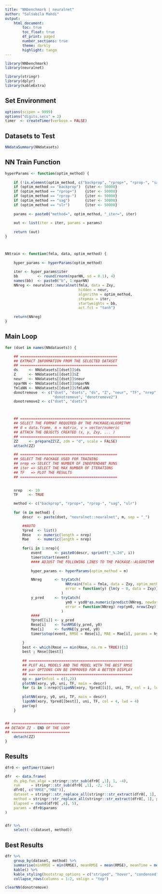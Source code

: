 ```yaml
---
title: "NNbenchmark | neuralnet"
author: "Salsabila Mahdi"
output:
    html_document:
        toc: true
        toc_float: true
        df_print: paged
        number_sections: true
        theme: darkly
        highlight: tango
---
```



```r
library(NNbenchmark)
library(neuralnet)

library(stringr)
library(dplyr)
library(kableExtra)
```

## Set Environment
```r
options(scipen = 9999)
options("digits.secs" = 2)
timer  <- createTimer(verbose = FALSE)
```

## Datasets to Test

```r
NNdataSummary(NNdatasets)
```

## NN Train Function
```r
hyperParams <- function(optim_method) {
    
    if (!is.element(optim_method, c("backprop", "rprop+", "rprop-", "sag", "slr"))) stop("Invalid Parameters.")
    if (optim_method == "backprop")  {iter <- 50000} 
    if (optim_method == "rprop+")    {iter <- 50000}
    if (optim_method == "rprop-")    {iter <- 50000}
    if (optim_method == "sag")       {iter <- 50000}
    if (optim_method == "slr")       {iter <- 50000}
    
    params <- paste0("method=", optim_method, "_iter=", iter)
    
    out <- list(iter = iter, params = params)
    
    return (out)
}



NNtrain <- function(fmla, data, optim_method) {
    
    hyper_params <- hyperParams(optim_method)
    
    iter <- hyper_params$iter
    bb         <- round(rnorm(nparNN, sd = 0.1), 4)
    names(bb)  <- paste0("b", 1:nparNN)
    NNreg <- neuralnet::neuralnet(fmla, data = Zxy, 
                                  hidden = neur, 
                                  algorithm = optim_method, 
                                  stepmax = iter,
                                  startweights = bb,
                                  act.fct = "tanh")
    
    return(NNreg)
}
```


## Main Loop
```r
for (dset in names(NNdatasets)) {

    ## =============================================
    ## EXTRACT INFORMATION FROM THE SELECTED DATASET
    ## =============================================
    ds     <- NNdatasets[[dset]]$ds
    Z      <- NNdatasets[[dset]]$Z
    neur   <- NNdatasets[[dset]]$neur
    nparNN <- NNdatasets[[dset]]$nparNN
    fmlaNN <- NNdatasets[[dset]]$fmlaNN
    donotremove  <- c("dset", "dsets", "ds", "Z", "neur", "TF", "nrep", "timer",
                      "donotremove", "donotremove2")
    donotremove2 <- c("dset", "dsets") 



    ## ===================================================
    ## SELECT THE FORMAT REQUIRED BY THE PACKAGE/ALGORITHM
    ## d = data.frame, m = matrix, v = vector/numeric
    ## ATTACH THE OBJECTS CREATED (x, y, Zxy, ... )
    ## ===================================================
    ZZ     <- prepareZZ(Z, zdm = "d", scale = FALSE)
    attach(ZZ)

    ## =============================================
    ## SELECT THE PACKAGE USED FOR TRAINING
    ## nrep => SELECT THE NUMBER OF INDEPENDANT RUNS
    ## iter => SELECT THE MAX NUMBER OF ITERATIONS
    ## TF   => PLOT THE RESULTS
    ## =============================================

    
    nrep   <- 10
    TF     <- TRUE 

    method <- c("backprop", "rprop+", "rprop-", "sag", "slr")
        
    for (m in method) {
        descr  <- paste(dset, "neuralnet::neuralnet", m, sep = "_")

        ##AUTO
        Ypred  <- list()
        Rmse   <- numeric(length = nrep)
        Mae    <- numeric(length = nrep)
    
        for(i in 1:nrep){
            event      <- paste0(descr, sprintf("_%.2d", i))
            timer$start(event)
            #### ADJUST THE FOLLOWING LINES TO THE PACKAGE::ALGORITHM
            
            hyper_params <- hyperParams(optim_method = m)

            NNreg      <- tryCatch(  
                            NNtrain(fmla = fmla, data = Zxy, optim_method = m),
                            error = function(y) {lm(y ~ 0, data = Zxy)}
                          )    
            y_pred     <- tryCatch(
                            ym0 + ysd0*as.numeric(predict(NNreg, newdata = x)),
                            error = function(NNreg) rep(ym0, nrow(Zxy))
                          )    
            ####
            Ypred[[i]] <- y_pred
            Rmse[i]    <- funRMSE(y_pred, y0)
            Mae[i]     <- funMAE(y_pred, y0)
            timer$stop(event, RMSE = Rmse[i], MAE = Mae[i], params = hyper_params$params, printmsg = FALSE)
            
        }
        best <- which(Rmse == min(Rmse, na.rm = TRUE))[1]
        best ; Rmse[[best]]
        
        ## ================================================
        ## PLOT ALL MODELS AND THE MODEL WITH THE BEST RMSE
        ## par OPTIONS CAN BE IMPROVED FOR A BETTER DISPLAY
        ## ================================================
        op <- par(mfcol = c(1,2))
        plotNN(xory, y0, uni, TF, main = descr)
        for (i in 1:nrep){lipoNN(xory, Ypred[[i]], uni, TF, col = i, lwd = 1)}
        
        plotNN(xory, y0, uni, TF, main = descr)
        lipoNN(xory, Ypred[[best]], uni, TF, col = 4, lwd = 4)
        par(op)
    }


## ===========================
## DETACH ZZ - END OF THE LOOP
## ===========================
    detach(ZZ)
}
```


## Results

```r
dfr0 <- getTimer(timer) 

dfr  <- data.frame(
    ds_pkg.fun_algo = stringr::str_sub(dfr0[ ,1], 1, -4),
    run     = stringr::str_sub(dfr0[ ,1], -2, -1),
    dfr0[, c("RMSE","MAE")],
    dataset = stringr::str_replace_all(stringr::str_extract(dfr0[, 1], pattern = "^\\w*_"), fixed("_"), ""),
    method = stringr::str_replace_all(stringr::str_extract(dfr0[, 1], pattern = "_\\w*_"), fixed("_"), ""),
    Elapsed = round(dfr0[ ,4], 5),
    params = dfr0$params
)


dfr %>%
    select(-c(dataset, method))
```

## Best Results

```r
dfr %>%
    group_by(dataset, method) %>%
    summarise(minRMSE = min(RMSE), meanRMSE = mean(RMSE), meanTime = mean(Elapsed)) %>%
    kable() %>%
    kable_styling(bootstrap_options = c("striped", "hover", "condensed", "responsive")) %>%
    collapse_rows(columns = 1:2, valign = "top")
```

```r
clearNN(donotremove)
```